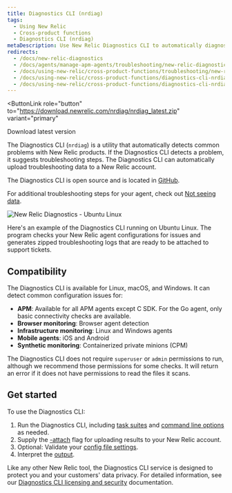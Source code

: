 ```yaml
---
title: Diagnostics CLI (nrdiag)
tags:
  - Using New Relic
  - Cross-product functions
  - Diagnostics CLI (nrdiag)
metaDescription: Use New Relic Diagnostics CLI to automatically diagnose common problems with New Relic agents and send the results to Support.
redirects:
  - /docs/new-relic-diagnostics
  - /docs/agents/manage-apm-agents/troubleshooting/new-relic-diagnostics
  - /docs/using-new-relic/cross-product-functions/troubleshooting/new-relic-diagnostics
  - /docs/using-new-relic/cross-product-functions/diagnostics-cli-nrdiag/diagnostics-cli-nrdiag-old
  - /docs/using-new-relic/cross-product-functions/diagnostics-cli-nrdiag/diagnostics-cli-nrdiag
---
```



<ButtonLink
  role="button"
  to="https://download.newrelic.com/nrdiag/nrdiag_latest.zip"
  variant="primary"
>
  Download latest version
</ButtonLink>

The Diagnostics CLI (`nrdiag`) is a utility that automatically detects common problems with New Relic products. If the Diagnostics CLI detects a problem, it suggests troubleshooting steps. The Diagnostics CLI can automatically upload troubleshooting data to a New Relic account.

The Diagnostics CLI is open source and is located in [GitHub](https://github.com/newrelic/newrelic-diagnostics-cli).

For additional troubleshooting steps for your agent, check out [Not seeing data](/docs/agents/manage-apm-agents/troubleshooting/not-seeing-data).

<img
  title="New Relic Diagnostics - Ubuntu Linux"
  alt="New Relic Diagnostics - Ubuntu Linux"
  src={img0NewRelicDiagnosticsUbuntuLinux}
/>

<figcaption>
  Here's an example of the Diagnostics CLI running on Ubuntu Linux. The program checks your New Relic agent configurations for issues and generates zipped troubleshooting logs that are ready to be attached to support tickets.
</figcaption>

## Compatibility

The Diagnostics CLI is available for Linux, macOS, and Windows. It can detect common configuration issues for:

* **APM**: Available for all APM agents except C SDK. For the Go agent, only basic connectivity checks are available.
* **Browser monitoring**: Browser agent detection
* **Infrastructure monitoring**: Linux and Windows agents
* **Mobile agents**: iOS and Android
* **Synthetic monitoring**: Containerized private minions (CPM)

The Diagnostics CLI does not require `superuser` or `admin` permissions to run, although we recommend those permissions for some checks. It will return an error if it does not have permissions to read the files it scans.

## Get started

To use the Diagnostics CLI:

1. Run the Diagnostics CLI, including [task suites](/docs/new-relic-solutions/solve-common-issues/diagnostics-cli-nrdiag/run-diagnostics-cli-nrdiag) and [command line options](/docs/using-new-relic/cross-product-functions/diagnostics-cli-nrdiag/pass-command-line-options-nrdiag) as needed.
2. Supply the [-attach](/docs/using-new-relic/cross-product-functions/diagnostics-cli-nrdiag/pass-command-line-options-nrdiag) flag for uploading results to your New Relic account.
3. Optional: Validate your [config file settings](/docs/using-new-relic/cross-product-functions/diagnostics-cli-nrdiag/validate-config-file-settings-nrdiag).
4. Interpret the [output](/docs/using-new-relic/cross-product-functions/diagnostics-cli-nrdiag/interpret-nrdiag-output).

Like any other New Relic tool, the Diagnostics CLI service is designed to protect you and your customers' data privacy. For detailed information, see our [Diagnostics CLI licensing and security](/docs/using-new-relic/cross-product-functions/diagnostics-cli-nrdiag/diagnostics-cli-licensing-security) documentation.

